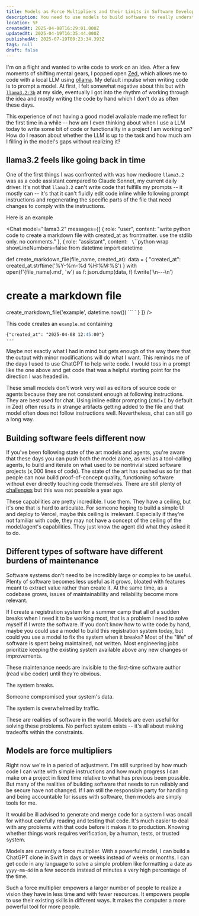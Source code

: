 ```yaml
---
title: Models as Force Multipliers and their Limits in Software Development
description: You need to use models to build software to really understand their limits
location: SF
createdAt: 2025-04-08T16:29:01.000Z
updatedAt: 2025-04-19T16:35:44.000Z
publishedAt: 2025-07-19T00:23:34.393Z
tags: null
draft: false
---
```



I'm on a flight and wanted to write code to work on an idea.
After a few moments of shifting mental gears, I popped open [Zed](https://zed.dev/), which allows me to code with a local LLM using [ollama](https://ollama.com/).
My default impulse when writing code is to prompt a model.
At first, I felt somewhat negative about this but with [`llama3.2:3b`](https://ollama.com/library/llama3.2:3b) at my side, eventually I got into the rhythm of working through the idea and mostly writing the code by hand which I don't do as often these days.

This experience of not having a good model available made me reflect for the first time in a while -- how am I even thinking about when I use a LLM today to write some bit of code or functionality in a project I am working on?
How do I reason about whether the LLM is up to the task and how much am I filling in the model's gaps without realizing it?

## llama3.2 feels like going back in time

One of the first things I was confronted with was how mediocre `llama3.2` was as a code assistant compared to Claude Sonnet, my current daily driver.
It's not that `llama3.2` can't write code that fulfills my prompts -- it mostly can -- it's that it can't fluidly edit code inline while following prompt instructions and regenerating the specific parts of the file that need changes to comply with the instructions.

Here is an example

<Chat
  model="llama3.2"
  messages={[
    {
      role: "user",
      content: "write python code to create a markdown file with created_at as frontmatter. use the stdlib only. no comments."
    },
    {
        role: "assistant",
        content: `
\`\`\`python wrap showLineNumbers=false
from datetime import datetime

def create_markdown_file(file_name, created_at):
    data = {
        "created_at": created_at.strftime('%Y-%m-%d %H:%M:%S')
    }
    with open(f'{file_name}.md', 'w') as f:
        json.dump(data, f)
        f.write('\\n---\\n')

# create a markdown file
create_markdown_file('example', datetime.now())
\`\`\`
`
    }
  ]}
/>

This code creates an `example.md` containing

```md
{"created_at": "2025-04-08 12:45:00"}
---
```
Maybe not exactly what I had in mind but gets enough of the way there that the output with minor modifications will do what I want.
This reminds me of the days I used to use ChatGPT to help write code.
I would toss in a prompt like the one above and get code that was a helpful starting point for the direction I was headed in.

These small models don't work very well as editors of source code or agents because they are not consistent enough at following instructions.
They are best used for chat.
Using inline editor prompting (<kbd>cmd</kbd>+<kbd>I</kbd> by default in Zed) often results in strange artifacts getting added to the file and that model often does not follow instructions well.
Nevertheless, chat can still go a long way.

## Building software feels different now

If you've been following state of the art models and agents, you're aware that these days you can push both the model alone, as well as a tool-calling agents, to build and iterate on what used to be nontrivial sized software projects (x,000 lines of code).
The state of the art has pushed us so far that people can now build proof-of-concept quality, functioning software without ever directly touching code themselves.
There are still plenty of [challenges](https://www.danielcorin.com/posts/2025/vibe-coding/) but this was not possible a year ago.

These capabilities are pretty incredible.
I use them.
They have a ceiling, but it's one that is hard to articulate.
For someone hoping to build a simple UI and deploy to Vercel, maybe this ceiling is irrelevant.
Especially if they're not familiar with code, they may not have a concept of the ceiling of the model/agent's capabilities.
They just know the agent did what they asked it to do.

## Different types of software have different burdens of maintenance

Software systems don't need to be incredibly large or complex to be useful.
Plenty of software becomes less useful as it grows, bloated with features meant to extract value rather than create it.
At the same time, as a codebase grows, issues of maintainability and reliability become more relevant.

If I create a registration system for a summer camp that all of a sudden breaks when I need it to be working most, that is a problem I need to solve myself if I wrote the software.
If you don't know how to write code by hand, maybe you could use a model to build this registration system today, but could you use a model to fix the system when it breaks?
Most of the "life" of software is spent being maintained, not written.
Most engineering jobs prioritize keeping the existing system available above any new changes or improvements.

These maintenance needs are invisible to the first-time software author (read vibe coder) until they're obvious.

The system breaks.

Someone compromised your system's data.

The system is overwhelmed by traffic.

These are realities of software in the world.
Models are even useful for solving these problems.
No perfect system exists -- it's all about making tradeoffs within the constraints.

## Models are force multipliers

Right now we're in a period of adjustment.
I'm still surprised by how much code I can write with simple instructions and how much progress I can make on a project in fixed time relative to what has previous been possible.
But many of the realities of building software that needs to run reliably and be secure have not changed.
If I am still the responsible party for handling and being accountable for issues with software, then models are simply tools for me.

It would be ill advised to generate and merge code for a system I was oncall for without carefully reading and testing that code.
It's much easier to deal with any problems with that code before it makes it to production.
Knowing whether things work requires verification, by a human, tests, or trusted system.

Models are currently a force multiplier.
With a powerful model, I can build a ChatGPT clone in Swift in days or weeks instead of weeks or months.
I can get code in any language to solve a simple problem like formatting a date as `yyyy-mm-dd` in a few seconds instead of minutes a very high percentage of the time.

Such a force multiplier empowers a larger number of people to realize a vision they have in less time and with fewer resources.
It empowers people to use their existing skills in different ways.
It makes the computer a more powerful tool for more people.
